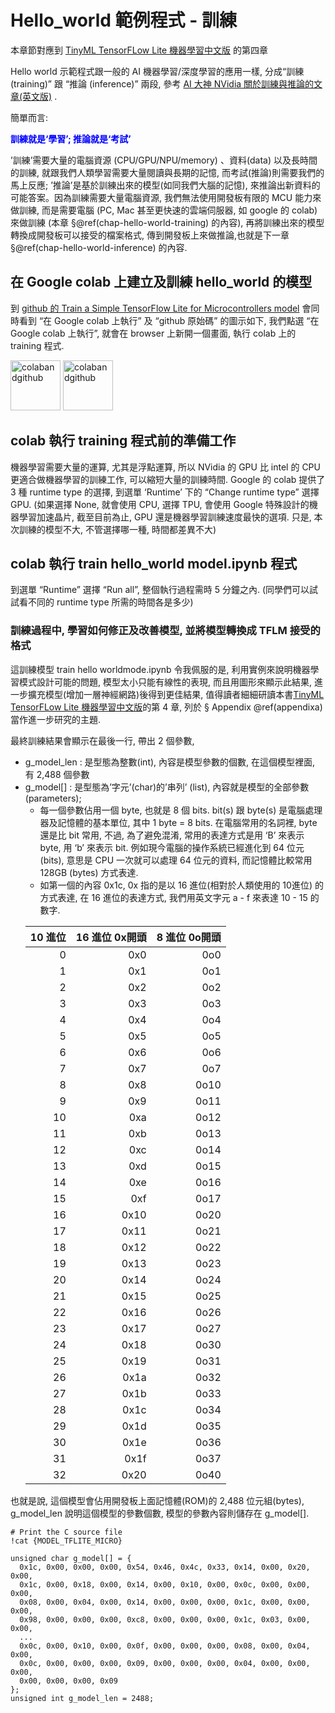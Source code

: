 # Hello_world 範例程式 - 訓練 {#chap-hello-world-training}

本章節對應到 [TinyML TensorFLow Lite 機器學習中文版](https://www.books.com.tw/products/0010865580) 的第四章

Hello world 示範程式跟一般的 AI 機器學習/深度學習的應用一樣, 分成“訓練 (training)" 跟 "推論 (inference)" 兩段, 參考 [AI 大神 NVidia 關於訓練與推論的文章(英文版)](https://blogs.nvidia.com/blog/2016/08/22/difference-deep-learning-training-inference-ai/) . 

<div align="center">
簡單而言:   
  
<span style="color:blue">
**訓練就是‘學習’; 推論就是‘考試’**</span>
</div>

'訓練'需要大量的電腦資源 (CPU/GPU/NPU/memory) 、資料(data) 以及長時間的訓練, 就跟我們人類學習需要大量閱讀與長期的記憶, 而考試(推論)則需要我們的馬上反應; '推論'是基於訓練出來的模型(如同我們大腦的記憶), 來推論出新資料的可能答案。因為訓練需要大量電腦資源, 我們無法使用開發板有限的 MCU 能力來做訓練, 而是需要電腦 (PC, Mac 甚至更快速的雲端伺服器, 如 google 的 colab) 來做訓練 (本章 §\@ref(chap-hello-world-training) 的內容), 再將訓練出來的模型轉換成開發板可以接受的檔案格式, 傳到開發板上來做推論,也就是下一章 §\@ref(chap-hello-world-inference) 的內容. 


## 在 Google colab 上建立及訓練 hello_world 的模型

到 [github 的 Train a Simple TensorFlow Lite for Microcontrollers model](https://github.com/tensorflow/tensorflow/blob/master/tensorflow/lite/micro/examples/hello_world/train/train_hello_world_model.ipynb) 會同時看到 "在 Google colab 上執行" 及 "github 原始碼" 的圖示如下, 我們點選 "在 Google colab 上執行", 就會在 browser 上新開一個畫面, 執行 colab 上的 training 程式.

[<img src="images/colab.png" alt="colabandgithub" style="height: 80px">](https://colab.research.google.com/github/tensorflow/tensorflow/blob/master/tensorflow/lite/micro/examples/hello_world/train/train_hello_world_model.ipynb)
[<img src="images/github.png" alt="colabandgithub" style="height: 80px">](https://github.com/tensorflow/tensorflow/blob/master/tensorflow/lite/micro/examples/hello_world/train/train_hello_world_model.ipynb)


## colab 執行 training 程式前的準備工作
機器學習需要大量的運算, 尤其是浮點運算, 所以 NVidia 的 GPU 比 intel 的 CPU 更適合做機器學習的訓練工作, 可以縮短大量的訓練時間. Google 的 colab 提供了 3 種 runtime type 的選擇, 到選單 ‘Runtime' 下的 "Change runtime type" 選擇 GPU. (如果選擇 None, 就會使用 CPU, 選擇 TPU, 會使用 Google 特殊設計的機器學習加速晶片, 截至目前為止, GPU 還是機器學習訓練速度最快的選項. 只是, 本次訓練的模型不大, 不管選擇哪一種, 時間都差異不大)

## colab 執行 train hello_world model.ipynb 程式
到選單 "Runtime" 選擇 "Run all", 整個執行過程需時 5 分鐘之內. (同學們可以試試看不同的 runtime type 所需的時間各是多少)

### 訓練過程中, 學習如何修正及改善模型, 並將模型轉換成 TFLM 接受的格式
這訓練模型 train hello worldmode.ipynb 令我佩服的是, 利用實例來說明機器學習模式設計可能的問題, 模型太小只能有線性的表現, 而且用圖形來顯示此結果, 進一步擴充模型(增加一層神經網路)後得到更佳結果, 值得讀者細細研讀本書[TinyML TensorFLow Lite 機器學習中文版](https://www.books.com.tw/products/0010865580)的第 4 章, 列於 § Appendix \@ref(appendixa) 當作進一步研究的主題.

最終訓練結果會顯示在最後一行, 帶出 2 個參數,  

* g_model_len : 是型態為整數(int), 內容是模型參數的個數, 在這個模型裡面, 有 2,488 個參數  
* g_model[] : 是型態為'字元'(char)的'串列' (list), 內容就是模型的全部參數 (parameters); 
  + 每一個參數佔用一個 byte, 也就是 8 個 bits. bit(s) 跟 byte(s) 是電腦處理器及記憶體的基本單位, 其中 1 byte = 8 bits. 在電腦常用的名詞裡, byte 還是比 bit 常用, 不過, 為了避免混淆, 常用的表達方式是用 'B' 來表示 byte, 用 'b' 來表示 bit. 例如現今電腦的操作系統已經進化到 64 位元(bits), 意思是 CPU 一次就可以處理 64 位元的資料, 而記憶體比較常用 128GB (bytes) 方式表達.
  + 如第一個的內容 0x1c, 0x 指的是以 16 進位(相對於人類使用的 10進位) 的方式表達, 在 16 進位的表達方式, 我們用英文字元 a - f 來表達 10 - 15 的數字.
  
  |10 進位|16 進位 0x開頭|8 進位 0o開頭|
  |--:|--:|--:|
  |0|0x0|0o0|
  |1|0x1|0o1|
  |2|0x2|0o2|
  |3|0x3|0o3|
  |4|0x4|0o4|
  |5|0x5|0o5|
  |6|0x6|0o6|
  |7|0x7|0o7|
  |8|0x8|0o10|
  |9|0x9|0o11|
  |10|0xa|0o12|
  |11|0xb|0o13|
  |12|0xc|0o14|
  |13|0xd|0o15|
  |14|0xe|0o16|
  |15|0xf|0o17|
  |16|0x10|0o20|
  |17|0x11|0o21|
  |18|0x12|0o22|
  |19|0x13|0o23|
  |20|0x14|0o24|
  |21|0x15|0o25|
  |22|0x16|0o26|
  |23|0x17|0o27|
  |24|0x18|0o30|
  |25|0x19|0o31|
  |26|0x1a|0o32|
  |27|0x1b|0o33|
  |28|0x1c|0o34|
  |29|0x1d|0o35|
  |30|0x1e|0o36|
  |31|0x1f|0o37|
  |32|0x20|0o40|

也就是說, 這個模型會佔用開發板上面記憶體(ROM)的 2,488 位元組(bytes), g_model_len 說明這個模型的參數個數, 模型的參數內容則儲存在 g_model[].
```
# Print the C source file
!cat {MODEL_TFLITE_MICRO}

unsigned char g_model[] = {
  0x1c, 0x00, 0x00, 0x00, 0x54, 0x46, 0x4c, 0x33, 0x14, 0x00, 0x20, 0x00,
  0x1c, 0x00, 0x18, 0x00, 0x14, 0x00, 0x10, 0x00, 0x0c, 0x00, 0x00, 0x00,
  0x08, 0x00, 0x04, 0x00, 0x14, 0x00, 0x00, 0x00, 0x1c, 0x00, 0x00, 0x00,
  0x98, 0x00, 0x00, 0x00, 0xc8, 0x00, 0x00, 0x00, 0x1c, 0x03, 0x00, 0x00,
  ...
  0x0c, 0x00, 0x10, 0x00, 0x0f, 0x00, 0x00, 0x00, 0x08, 0x00, 0x04, 0x00,
  0x0c, 0x00, 0x00, 0x00, 0x09, 0x00, 0x00, 0x00, 0x04, 0x00, 0x00, 0x00,
  0x00, 0x00, 0x00, 0x09
};
unsigned int g_model_len = 2488;
```